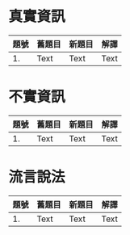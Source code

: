 
# 真實資訊
|題號| 舊題目 | 新題目 | 解譯 |
|---| --- | --- | --- |
|1.| Text     | Text     | Text     |

# 不實資訊
|題號| 舊題目 | 新題目 | 解譯 |
|---| --- | --- | --- |
|1.| Text     | Text     | Text     |

# 流言說法
|題號| 舊題目 | 新題目 | 解譯 |
|---| --- | --- | --- |
|1.| Text     | Text     | Text     |